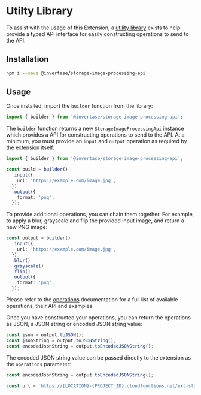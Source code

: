 # Utilty Library

To assist with the usage of this Extension, a [utility library](https://www.npmjs.com/package/@invertase/storage-image-processing-api) exists
to help provide a typed API interface for easily constructing operations to send to the API.

## Installation

```bash
npm i --save @invertase/storage-image-processing-api
```

## Usage

Once installed, import the `builder` function from the library:

```ts
import { builder } from '@invertase/storage-image-processing-api';
```

The `builder` function returns a new `StorageImageProcessingApi` instance which provides a API for constructing operations to send to the API.
At a minimum, you must provide an `input` and `output` operation as required by the extension itself:

```ts
import { builder } from '@invertase/storage-image-processing-api';

const build = builder()
  .input({
    url: 'https://example.com/image.jpg',
  })
  .output({
    format: 'png',
  });
```

To provide additional operations, you can chain them together. For example,
to apply a blur, grayscale and flip the provided input image, and return a new PNG image:

```ts
const output = builder()
  .input({
    url: 'https://example.com/image.jpg',
  })
  .blur()
  .grayscale()
  .flip()
  .output({
    format: 'png',
  });
```

Please refer to the [operations](/operations) documentation for a full list of available operations, their API and examples.

Once you have constructed your operations, you can return the operations as JSON, a JSON string or encoded JSON string value:

```ts
const json = output.toJSON();
const jsonString = output.toJSONString();
const encodedJsonString = output.toEncodedJSONString();
```

The encoded JSON string value can be passed directly to the extension as the `operations` parameter:

```ts
const encodedJsonString = output.toEncodedJSONString();

const url = `https://{LOCATION}-{PROJECT_ID}.cloudfunctions.net/ext-storage-image-processing-api-handler/process?operations=${encodedJsonString}`;
```
